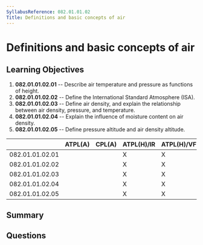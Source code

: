 ```yaml
---
SyllabusReference: 082.01.01.02
Title: Definitions and basic concepts of air
---
```


# Definitions and basic concepts of air

## Learning Objectives

1. **082.01.01.02.01** -- Describe air temperature and pressure as functions of
   height.
2. **082.01.01.02.02** -- Define the International Standard Atmosphere (ISA).
3. **082.01.01.02.03** -- Define air density, and explain the relationship
   between air density, pressure, and temperature.
4. **082.01.01.02.04** -- Explain the influence of moisture content on air
   density.
5. **082.01.01.02.05** -- Define pressure altitude and air density altitude.

|                 | ATPL(A) | CPL(A) | ATPL(H)/IR | ATPL(H)/VFR | CPL(H) | IR  | CBIR(A) |
| --------------- | ------- | ------ | ---------- | ----------- | ------ | --- | ------- |
| 082.01.01.02.01 |         |        | X          | X           | X      |     |         |
| 082.01.01.02.02 |         |        | X          | X           | X      |     |         |
| 082.01.01.02.03 |         |        | X          | X           | X      |     |         |
| 082.01.01.02.04 |         |        | X          | X           | X      |     |         |
| 082.01.01.02.05 |         |        | X          | X           | X      |     |         |

## Summary

## Questions
